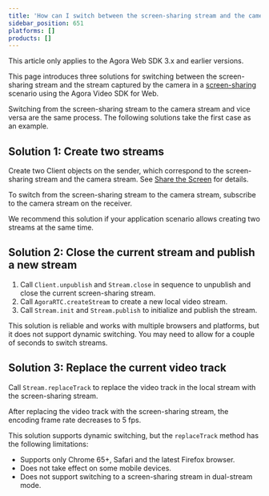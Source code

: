 ```yaml
---
title: 'How can I switch between the screen-sharing stream and the camera stream?'
sidebar_position: 651
platforms: []
products: []
---
```


<Admonition type="note">
This article only applies to the Agora Web SDK 3.x and earlier versions.
</Admonition>

This page introduces three solutions for switching between the screen-sharing stream and the stream captured by the camera in a [screen-sharing](/3.x/interactive-live-streaming/basic-features/screensharing) scenario using the Agora Video SDK for Web.

Switching from the screen-sharing stream to the camera stream and vice versa are the same process. The following solutions take the first case as an example.

## Solution 1: Create two streams
Create two Client objects on the sender, which correspond to the screen-sharing stream and the camera stream. See [Share the Screen](/3.x/interactive-live-streaming/basic-features/screensharing) for details.

To switch from the screen-sharing stream to the camera stream, subscribe to the camera stream on the receiver.

We recommend this solution if your application scenario allows creating two streams at the same time.

## Solution 2: Close the current stream and publish a new stream
1. Call `Client.unpublish` and `Stream.close` in sequence to unpublish and close the current screen-sharing stream.
2. Call `AgoraRTC.createStream` to create a new local video stream.
3. Call `Stream.init` and `Stream.publish` to initialize and publish the stream.

This solution is reliable and works with multiple browsers and platforms, but it does not support dynamic switching. You may need to allow for a couple of seconds to switch streams.

## Solution 3: Replace the current video track
Call `Stream.replaceTrack` to replace the video track in the local stream with the screen-sharing stream.

<Admonition type="note">
After replacing the video track with the screen-sharing stream, the encoding frame rate decreases to 5 fps.
</Admonition>

This solution supports dynamic switching, but the `replaceTrack` method has the following limitations:

- Supports only Chrome 65+, Safari and the latest Firefox browser.
- Does not take effect on some mobile devices.
- Does not support switching to a screen-sharing stream in dual-stream mode.
